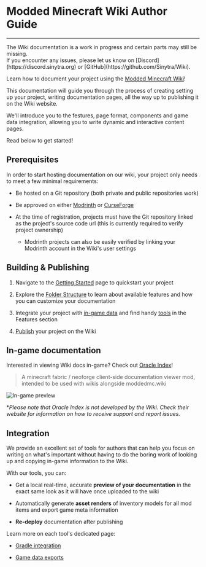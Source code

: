
# Modded Minecraft Wiki Author Guide

---

<Callout type="warning">
    The Wiki documentation is a work in progress and certain parts may still be missing.<br/>
    If you encounter any issues, please let us know on [Discord](https://discord.sinytra.org)
    or [GitHub](https://github.com/Sinytra/Wiki).
</Callout>

Learn how to document your project using the [Modded Minecraft Wiki](https://moddedmc.wiki)!

This documentation will guide you through the process of creating setting up your project, writing documentation pages,
all the way up to publishing it on the Wiki website.

We'll introduce you to the festures, page format, components and game data integration, allowing you to write dynamic
and interactive content pages.

Read below to get started!

## Prerequisites

In order to start hosting documentation on our wiki, your project only needs to meet a few minimal requirements:

- Be hosted on a Git repository (both private and public repositories work)

- Be approved on either [Modrinth](https://modrinth.com/) or [CurseForge](https://www.curseforge.com/)

- At the time of registration, projects must have the Git repository linked as the project's source code
url (this is currently required to verify project ownership)
  - Modrinth projects can also be easily verified by linking your Modrinth account in the Wiki's user settings

## Building & Publishing

1. Navigate to the [Getting Started](getting_started) page to quickstart your project

<p/>

2. Explore the [Folder Structure](folder_structure/overview) to learn about available features and how you can
   customize your documentation

<p/>

3. Integrate your project with [in-game data](tools/content_pages) and find handy [tools](tools/third-party) in
   the Features section

<p/>

4. [Publish](portal/publishing) your project on the Wiki

## In-game documentation

Interested in viewing Wiki docs in-game? Check out [Oracle Index](https://modrinth.com/mod/oracle-index)!

> A minecraft fabric / neoforge client-side documentation viewer mod, intended to be used with wikis alongside
moddedmc.wiki

![In-game preview](https://github.com/user-attachments/assets/e2649e0e-4827-46df-8309-adbafe2d1730)

**Please note that Oracle Index is not developed by the Wiki. Check their website for information on how to
receive support and report issues.*

## Integration

We provide an excellent set of tools for authors that can help you focus on writing on what's important without having
to do the boring work of looking up and copying in-game information to the Wiki.

With our tools, you can:

- Get a local real-time, accurate **preview of your documentation** in the exact same look as it will have once
  uploaded to the wiki

- Automatically generate **asset renders** of inventory models for all mod items and export game meta information

- **Re-deploy** documentation after publishing

Learn more on each tool's dedicated page:

- [Gradle integration](tools/gradle)

- [Game data exports](tools/exports)

